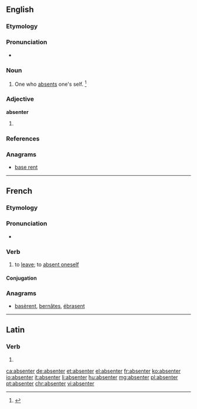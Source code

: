 ==English==

===Etymology===
{{suffix|absent|er}}

===Pronunciation===
* {{a|US}} {{IPA|æbˈsɜn.tɚ/}}

===Noun===
{{en-noun}}

# One who [[absent]]s one's self. {{defdate|First attested in the late 16<sup>th</sup> century.}}<ref name=SOED>{{R:SOED5|page=8}}</ref>

===Adjective===
'''absenter'''

# {{context|rare|lang=en}} {{en-comparative of|absent}}

===References===
<references/>

===Anagrams===
* [[base rent#English|base rent]]

----

==French==

===Etymology===
{{suffix|absent|er|lang=fr}}

===Pronunciation===
* {{audio|Fr-absenter.ogg|Audio|lang=fr}}

===Verb===
{{fr-verb|head=s'absenter}}

# {{context|reflexive|lang=fr}} to [[leave]]; to [[absent#Verb|absent oneself]]

====Conjugation====
{{fr-conj-er|absent|être}}

===Anagrams===
* [[basèrent#French|basèrent]], [[bernâtes#French|bernâtes]], [[ébrasent#French|ébrasent]]

----

==Latin==

===Verb===
{{la-verb-form|absenter}}

# {{conjugation of|absentō||1|s|pres|pass|sub|lang=la}}

[[ca:absenter]]
[[de:absenter]]
[[et:absenter]]
[[el:absenter]]
[[fr:absenter]]
[[ko:absenter]]
[[io:absenter]]
[[it:absenter]]
[[li:absenter]]
[[hu:absenter]]
[[mg:absenter]]
[[pl:absenter]]
[[pt:absenter]]
[[chr:absenter]]
[[vi:absenter]]